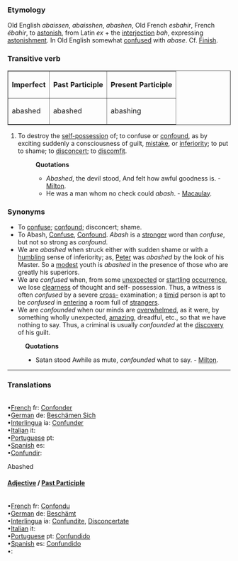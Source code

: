===Etymology===
Old English ''abaissen'', ''abaisshen'', ''abashen'', Old French ''esbahir'', French ''ébahir'', to [[astonish]], from Latin ''ex'' + the [[interjection]] ''bah'', expressing [[astonishment]]. In Old English somewhat [[confuse]]d with ''abase''. Cf. [[Finish]].
===Transitive verb===
<table border = 1>
<tr>
<th align = center>
Imperfect
<th align = center>
Past Participle
<th align = center>
Present Participle
</tr>
<tr>
<td>abashed </td>
<td>abashed </td>
<td>abashing </td>
</tr>
</table>
#To destroy the [[self-possession]] of; to confuse or [[confound]], as by exciting suddenly a consciousness of guilt, [[mistake]], or [[inferiority]]; to put to shame; to [[disconcert]]; to [[discomfit]].
#:'''Quotations'''
#:*''Abashed'', the devil stood, And felt how awful goodness is. - [[Milton]].
#:*He was a man whom no check could ''abash''. - [[Macaulay]].
===Synonyms===
*To [[confuse]]; [[confound]]; disconcert; shame. 
*To Abash, [[Confuse]], [[Confound]]. ''Abash'' is a [[stronger]] word than ''confuse'', but not so strong as ''confound''. 
*We are ''abashed'' when struck either with sudden shame or with a [[humbling]] sense of inferiority; as, [[Peter]] was ''abashed'' by the look of his Master. So a [[modest]] youth is ''abashed'' in the presence of those who are greatly his superiors. 
*We are ''confused'' when, from some [[unexpected]] or [[startling]] [[occurrence]], we lose [[clearness]] of thought and self- possession. Thus, a witness is often ''confused'' by a severe [[cross-]] examination; a [[timid]] person is apt to be ''confused'' in [[entering]] a room full of [[strangers]].
*We are ''confounded'' when our minds are [[overwhelmed]], as it were, by something wholly unexpected, [[amazing]], dreadful, etc., so that we have nothing to say. Thus, a criminal is usually ''confounded'' at the [[discovery]] of his guilt.
:'''Quotations'''
:*Satan stood Awhile as mute, ''confounded'' what to say. - [[Milton]].

<HR> <P> <H3>Translations</H3><BR>•[[French]] fr: [[Confonder]]<BR>•[[German]] de: [[Beschämen Sich]]<BR>•[[Interlingua]] ia: [[Confunder]]<BR>•[[Italian]] it: [[]]<BR>•[[Portuguese]] pt: [[]]<BR>•[[Spanish]] es: [[]]<BR>•[[Confundir]]: [[]]

Abashed <P><H4>[[Adjective]] / [[Past Participle]]</H4> <BR>•[[French]] fr: [[Confondu]]<BR>•[[German]] de: [[Beschämt]]<BR>•[[Interlingua]] ia: [[Confundite]], [[Disconcertate]]<BR>•[[Italian]] it: [[]]<BR>•[[Portuguese]] pt: [[Confundido]]<BR>•[[Spanish]] es: [[Confundido]]<BR>•[[]]: [[]]